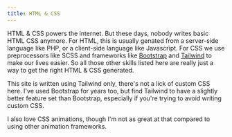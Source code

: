 ```yaml
---
title: HTML & CSS
---
```

HTML & CSS powers the internet. But these days, nobody writes basic HTML CSS anymore. For HTML, this is usually genated from a server-side language like PHP, or a client-side language like Javascript. For CSS we use preprocessors like SCSS and frameworks like [Bootstrap](https://getbootstrap.com) and [Tailwind](https://tailwindcss.com) to make our lives easier. So all those other skills listed here are really just a way to get the right HTML & CSS generated.

This site is written using Tailwind only, there's not a lick of custom CSS here. I've used Bootstrap for years too, but find Tailwind to have a slightly better feature set than Bootstrap, especially if you're trying to avoid writing custom CSS. 

I also love CSS animations, though I'm not as great at that compared to using other animation frameworks. 

